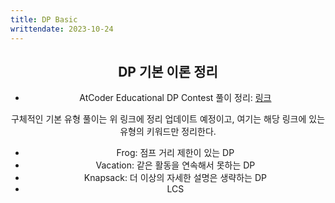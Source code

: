 ```yaml
---
title: DP Basic
writtendate: 2023-10-24
---
```


<Header />

## DP 기본 이론 정리

- AtCoder Educational DP Contest 풀이 정리: <a href="/blog/History/AT/ATDP">링크</a>

구체적인 기본 유형 풀이는 위 링크에 정리 업데이트 예정이고, 여기는 해당 링크에 있는 유형의 키워드만 정리한다.

- Frog: 점프 거리 제한이 있는 DP
- Vacation: 같은 활동을 연속해서 못하는 DP
- Knapsack: 더 이상의 자세한 설명은 생략하는 DP
- LCS

<Comment />
